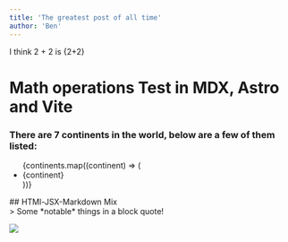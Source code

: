 ```yaml
---
title: 'The greatest post of all time'
author: 'Ben'
---
```


I think 2 + 2 is {2+2}

# Math operations Test in MDX, Astro and Vite
### There are 7 continents in the world, below are a few of them listed:
<ul>
  {continents.map((continent) => (
    <li>{continent}</li>
  ))}
</ul>
## HTMl-JSX-Markdown Mix
<div>
  > Some *notable* things in a block quote!
</div>

<img src="../../public/darnc.jpg"></img>